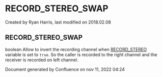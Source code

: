 
# RECORD_STEREO_SWAP 

 Created by  Ryan Harris, last modified on 2018.02.08

## RECORD_STEREO_SWAP

boolean Allow to invert the recording channel when [RECORD\_STEREO](../FreeSWITCH-Explained/Dialplan/Variables-Master-List_16352570.mdx#record_stereo) variable is set to `true`. So the caller is recorded to the right channel and the receiver is recorded on left channel.

Document generated by Confluence on nov 11, 2022 04:24
